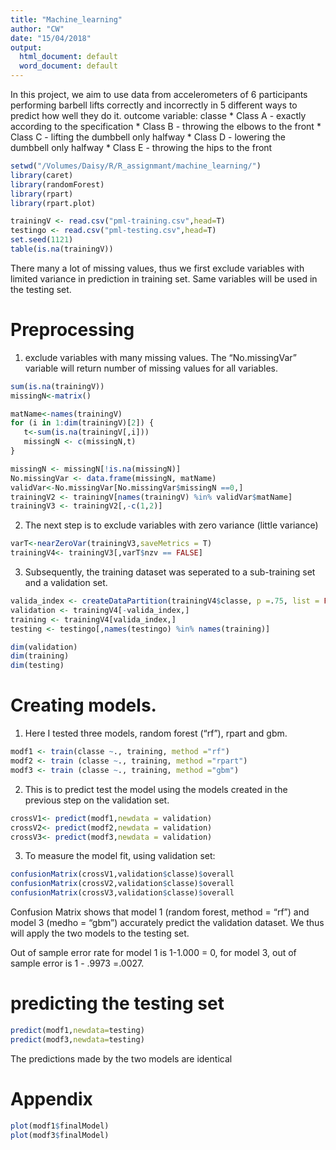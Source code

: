 ```yaml
---
title: "Machine_learning"
author: "CW"
date: "15/04/2018"
output:
  html_document: default
  word_document: default
---
```

In this project, we aim to use data from accelerometers of 6 participants performing barbell lifts correctly and incorrectly in 5 different ways to predict how well they do it. 
outcome variable: classe
* Class A - exactly according to the specification
* Class B - throwing the elbows to the front
* Class C - lifting the dumbbell only halfway
* Class D - lowering the dumbbell only halfway
* Class E - throwing the hips to the front

```r
setwd("/Volumes/Daisy/R/R_assignmant/machine_learning/")
library(caret)
library(randomForest)
library(rpart)
library(rpart.plot)
```

```r
trainingV <- read.csv("pml-training.csv",head=T)
testingo <- read.csv("pml-testing.csv",head=T)
set.seed(1121)
table(is.na(trainingV))
```
There many a lot of missing values, thus we first exclude variables with limited variance in prediction in training set. Same variables will be used in the testing set.

# Preprocessing
1. exclude variables with many missing values. The "No.missingVar" variable will return number of missing values for all variables.
```r
sum(is.na(trainingV))
missingN<-matrix()

matName<-names(trainingV)
for (i in 1:dim(trainingV)[2]) {
   t<-sum(is.na(trainingV[,i]))
   missingN <- c(missingN,t)
}

missingN <- missingN[!is.na(missingN)]
No.missingVar <- data.frame(missingN, matName)
validVar<-No.missingVar[No.missingVar$missingN ==0,]
trainingV2 <- trainingV[names(trainingV) %in% validVar$matName]
trainingV3 <- trainingV2[,-c(1,2)]
```

2. The next step is to exclude variables with zero variance (little variance)
```r
varT<-nearZeroVar(trainingV3,saveMetrics = T)
trainingV4<- trainingV3[,varT$nzv == FALSE]
```

3. Subsequently, the training dataset was seperated to a sub-training set and a validation set.
```r
valida_index <- createDataPartition(trainingV4$classe, p =.75, list = FALSE)
validation <- trainingV4[-valida_index,]
training <- trainingV4[valida_index,]
testing <- testingo[,names(testingo) %in% names(training)]

dim(validation)
dim(training)
dim(testing)
```

# Creating models. 
1. Here I tested three models, random forest ("rf"), rpart and gbm. 
```r
modf1 <- train(classe ~., training, method ="rf")
modf2 <- train (classe ~., training, method ="rpart")
modf3 <- train (classe ~., training, method ="gbm")
```


2. This is to predict test the model using the models created in the previous step on the validation set.
```r
crossV1<- predict(modf1,newdata = validation)
crossV2<- predict(modf2,newdata = validation)
crossV3<- predict(modf3,newdata = validation)
```

3. To measure the model fit, using validation set:
```r
confusionMatrix(crossV1,validation$classe)$overall
confusionMatrix(crossV2,validation$classe)$overall
confusionMatrix(crossV3,validation$classe)$overall
```

Confusion Matrix shows that model 1 (random forest, method = "rf") and model 3 (medho = "gbm") accurately predict the validation dataset. We thus will apply the two models to the testing set.

Out of sample error rate for model 1 is 1-1.000 = 0, for model 3, out of sample error is 1 - .9973 =.0027.

# predicting the testing set
```r
predict(modf1,newdata=testing)
predict(modf3,newdata=testing)
```
The predictions made by the two models are identical

# Appendix
```r
plot(modf1$finalModel)
plot(modf3$finalModel)
```
